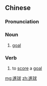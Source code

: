 {{also|进球}}
==Chinese==
{{zh-forms|s=进球}}

===Pronunciation===
{{zh-pron
|m=jìnqiú,er=y
|c=zeon3 kau4
|cat=n,v
}}

===Noun===
{{zh-noun}}

# {{lb|zh|sports}} [[goal]] {{zh-mw|粒}}

===Verb===
{{zh-verb}}

# to [[score]] a [[goal]]

[[mg:進球]]
[[zh:進球]]